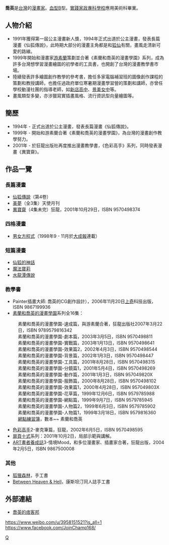{{漫畫}}
'''喬英'''{{BD||5月26日|catIdx=Q}}是[[台灣|台灣]]的[[漫畫家|漫畫家]]。[[血型|血型]]B型。[[實踐大學|實踐家政專科學校]]應用美術科畢業。

== 人物介紹 ==
*1991年獲得第一屆公主漫畫新人獎，1994年正式出道於公主漫畫，發表長篇漫畫《仙狐傳說》，此時期大部分的漫畫主角都是和[[狐仙|狐仙]]有關，畫風走清新可愛的路線。
*1999年開始和漫畫家[[游素蘭|游素蘭]]策劃並合著《素蘭和喬英的漫畫學園》系列，成為許多台灣想學習漫畫繪圖的初學者的工具書，也開創了台灣的漫畫教學書市場。
*陸續發表許多繪圖創作教學的參考書，擔任多家電腦補習班的圖像創作課程的策劃和教授講師，也擔任過政府單位寒暑期漫畫學習營的策劃和講師，亦曾任學校動漫社團的指導老師，如[[新店高中|新店高中]]、[[景美女中|景美女中]]等。
*畫風類型多變，亦涉獵寫實插畫風格、流行資訊型向量繪圖等。

== 簡歷 ==
*1994年 - 正式出道於公主漫畫，發表長篇漫畫《仙狐傳說》。
*1999年 - 開始和游素蘭合著《素蘭和喬英的漫畫學園》，為台灣的漫畫創作教學努力。
*2001年 - 於狂龍出版社再度推出漫畫教學書，《色彩高手》系列，同時發表漫畫《異寶齋》。

== 作品一覽 ==
=== 長篇漫畫 ===
*[[仙狐傳說|仙狐傳說]]（第4卷）
*[[美夢|美夢]]（全3集）天使月刊
*[[異寶齋|異寶齋]]（4集未完）狂龍，2001年10月29日，ISBN 9570498374

=== 四格漫畫 ===
*[[男女方程式|男女方程式]]（1998年9 - 11月於[[大成報|大成報]]連載）

=== 短篇漫畫 ===
*[[仙狐的神話|仙狐的神話]]
*[[魔法寶莉|魔法寶莉]]
*[[水龍潭傳說|水龍潭傳說]]

=== 教學書 ===
*Painter插畫大師: 喬英的CG創作設計），2006年11月20日[[上奇|上奇]]科技出版，ISBN 9867199936 
*[[素蘭和喬英的漫畫學園|素蘭和喬英的漫畫學園]]系列全16集：
:素蘭和喬英的漫畫學園-速成篇，與游素蘭合著，狂龍出版社2007年3月22日，ISBN 9789579816342 
:素蘭和喬英的漫畫學園-劇本篇，2003年3月5日，ISBN 9570498811 
:素蘭和喬英的漫畫學園-實戰篇，2003年1月13日，ISBN 9570498641 
:素蘭和喬英的漫畫學園-效果篇2，2002年4月3日，ISBN 9570498544
:素蘭和喬英的漫畫學園-背景篇，2002年1月3日，ISBN 9570498447 
:素蘭和喬英的漫畫學園-工具篇，2001年8月28日，ISBN 9570498315 
:素蘭和喬英的漫畫學園-分鏡篇1，2001年5月4日，ISBN 9570498269 
:素蘭和喬英的漫畫學園-動作篇，2001年1月3日，ISBN 957049820X
:素蘭和喬英的漫畫學園-服飾篇，2000年8月28日，ISBN 9570498102 
:素蘭和喬英的漫畫學園-效果篇1，2000年4月28日，ISBN 957049803X 
:素蘭和喬英的漫畫學園-花草篇，1999年12月6日，ISBN 9579785988 
:素蘭和喬英的漫畫學園-網點篇，1999年9月7日，ISBN 9579785945 
:素蘭和喬英的漫畫學園-人物篇2，1999年6月3日，ISBN 9579785902 
:素蘭和喬英的漫畫學園-人物篇1，1999年3月18日，ISBN 9579816360 
:[[網點練習簿|網點練習簿]]，數本~~  素蘭和喬英
*[[色彩高手|色彩高手]]2-麥克筆篇，狂龍，2002年6月5日，ISBN 9570498595
*[[扉頁十式|扉頁十式]]系列：2001年10月2日，局部示範與講解。
*[[ART畫者養成誌|ART畫者養成誌]]3-情境Mood，和多位漫畫家、插畫家合著，狂龍出版，2004年2月5日，ISBN 9867500008

=== 其他 ===
*[[狐狸森林|狐狸森林]]，手工書
*[[Between_Heaven_&_Hell|Between Heaven & Hell]]，康斯坦汀同人誌手工書

== 外部連結 ==
*[http://join.pixnet.net/blog 喬英的痞客邦]{{Wayback|url=http://join.pixnet.net/blog |date=20181208162359 }}
https://www.weibo.com/u/3958151521?is_all=1
https://www.facebook.com/JoinChamp168/
[[Category:臺灣漫畫家|Q]]